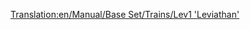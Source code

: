 [[Translation:en/Manual/Base Set/Trains/Lev1 'Leviathan']]
{{ru/Перевод|en/Manual/Base Set/Trains/Lev1 'Leviathan'|1}}
{{en/Manual/Base Set/Trains/Trains|Image=[[File:en/Manual/Base Set/Trains/Lev1leviathan.png]]
|Cost=£82,031 ($164.062)
|Speed=402 km/h (251 mph)
|Weight=105 t
|Power=10,000 hp (7.457 kW)
|Annual=£3,515 ($7.030)
|Designed=2020
|Lifespan=20
|Capacity=N/A
|Description=Even with some reliability issues, this engine provides a substantial improvement over Monorail.

Not only does it feature a 20% increase in top speed compared to the Millennium Z1, thanks to the Maglev tracks it's also able to pull very long and heavy trains.
|Real-life=No Real-Life Equivalent has been found for this train. Perhaps in a few years, when MagLev has become a real technology, you could fill in a First-Generation MagLev engine here.
}}